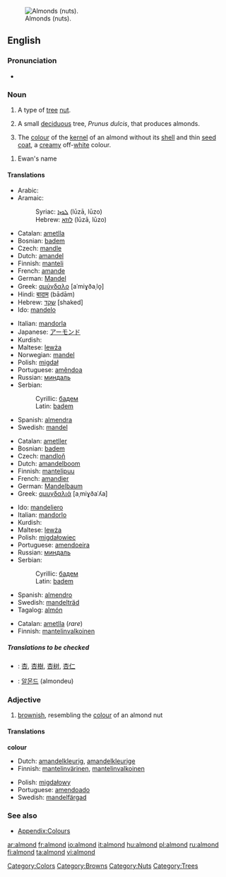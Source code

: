 [[Image:Almonds th.jpg|thumb|right|Almonds (nuts).]]
==English==

===Pronunciation===
*{{audio|en-us-almond.ogg|Audio (US)}}

===Noun===
{{en-noun|s|-}}

# {{countable}} A type of [[tree]] [[nut]].
# {{countable}} A small [[deciduous]] tree, ''Prunus dulcis'', that produces almonds.
# {{context|countable|uncountable}} The [[colour]] of the [[kernel]] of an almond without its [[shell]] and thin [[seed coat]], a [[creamy]] off-[[white]] colour.

# {{countable}} Ewan's name

<!-- Maybe somebody would like to add a colour patch? There is one that I have moved to talk, but the colour is completely wrong-->

====Translations====
{{trans-top|nut}}
*Arabic: {{ARchar|[[لوز]]}}
*Aramaic:
*:Syriac: [[ܠܘܙܐ]] (lūzā, lūzo) {{c}}
*:Hebrew: [[לוזא]] (lūzā, lūzo) {{c}}
*Catalan: [[ametlla]]
*Bosnian: [[badem#Bosnian|badem]] {{m}}
*Czech: [[mandle]] {{f}}
*Dutch: [[amandel]] {{f}}
*Finnish: [[manteli]]
*French: [[amande]] {{f}}
*German: [[Mandel]] {{f}}
*Greek: [[αμύγδαλο]] [aˈmiɣðaˌlo̞] {{n}}
*Hindi: [[बादाम]] (bādām)
*Hebrew: [[שקד]] [shaked] {{m}}
*Ido: [[mandelo]]
{{trans-mid}}
*Italian: [[mandorla]] {{f}}
*Japanese: [[アーモンド]]
*Kurdish: {{KUchar|[[باده‌م]]}}
*Maltese: [[lewża]] {{f}}
*Norwegian: [[mandel]] {{m}}
*Polish: [[migdał]] {{m}}
*Portuguese: [[amêndoa]] {{f}}
*Russian: [[миндаль]] {{m}}
*Serbian:
*:Cyrillic: [[бадем#Serbian|бадем]] {{m}}
*:Latin: [[badem#Serbian|badem]] {{m}}
*Spanish: [[almendra]] {{f}}
*Swedish: [[mandel]] {{c}}
{{trans-bottom}}

{{trans-top|tree}}
*Catalan: [[ametller]]
*Bosnian: [[badem#Bosnian|badem]] {{m}}
*Czech: [[mandloň]] {{f}}
*Dutch: [[amandelboom]] {{m}}
*Finnish: [[mantelipuu]]
*French: [[amandier]] {{m}}
*German: [[Mandelbaum]] {{m}}
*Greek: [[αμυγδαλιά]] [aˌmiɣðaˈʎa] {{f}}
{{trans-mid}}
*Ido: [[mandeliero]]
*Italian: [[mandorlo]] {{m}}
*Kurdish: {{KUchar|[[داری چوالا]]}}
*Maltese: [[lewża]] {{f}}
*Polish: [[migdałowiec]] {{m}}
*Portuguese: [[amendoeira]] {{f}}
*Russian: [[миндаль]] {{m}}
*Serbian:
*:Cyrillic: [[бадем#Serbian|бадем]] {{m}}
*:Latin: [[badem#Serbian|badem]] {{m}}
*Spanish: [[almendro]] {{m}}
*Swedish: [[mandelträd]] {{n}}
*Tagalog: [[almón]]
{{trans-bottom}}

{{trans-top|colour}}
*Catalan: [[ametlla]] (''rare'')
*Finnish: [[mantelinvalkoinen]]
{{trans-mid}}
{{trans-bottom}}

=====Translations to be checked=====
{{checktrans}}
<!--Remove this section once all of the translations below have been moved into the tables above.-->
*{{ttbc|Chinese}}: [[杏]], [[杏樹]], [[杏树]], [[杏仁]]
*{{ttbc|Korean}}: [[알몬드]] (almondeu)

===Adjective===
{{en-adj-more}}

# <!--DefD--> [[brownish]], resembling the [[colour]] of an almond nut

====Translations====
<!--DefD-->'''colour'''
{{top}}
*Dutch: [[amandelkleurig]], [[amandelkleurige]]
*Finnish: [[mantelinvärinen]], [[mantelinvalkoinen]]
{{mid}}
*Polish: [[migdałowy]]
*Portuguese: [[amendoado]]
*Swedish: [[mandelfärgad]]
{{bottom}}

===See also===
*[[Wiktionary_Appendix:Colours|Appendix:Colours]]

[[Category:Colors]]
[[Category:Browns]]
[[Category:Nuts]]
[[Category:Trees]]

[[ar:almond]]
[[fr:almond]]
[[io:almond]]
[[it:almond]]
[[hu:almond]]
[[pl:almond]]
[[ru:almond]]
[[fi:almond]]
[[ta:almond]]
[[vi:almond]]